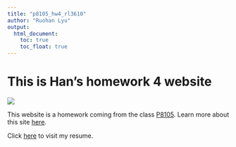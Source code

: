 ```yaml
---
title: "p8105_hw4_rl3610"
author: "Ruohan Lyu"
output: 
  html_document:
    toc: true
    toc_float: true
---
```


# This is Han's homework 4 website

![](images/dog.jpg)

This website is a homework coming from the class [P8105](https://p8105.com/index.html). Learn more about this site [here](about.html).

Click [here](resume.html) to visit my resume.